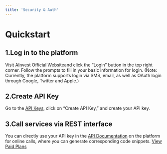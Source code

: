 ```yaml
---
title: 'Security & Auth'
---
```


# Quickstart
## 1.Log in to the platform
Visit [AInvest](https://www.ainvest.com) Official Websiteand click the “Login” button in the top right corner. Follow the prompts to fill in your basic information for login. (Note: Currently, the platform supports login via SMS, email, as well as OAuth login through Google, Twitter and Apple.)

## 2.Create API Key
Go to the [API Keys](https://ainvest-www.touzime.com/pricing/developer-manage/#api-key), click on “Create API Key,” and create your API key.

## 3.Call services via REST interface
You can directly use your API key in the [API Documentation](https://docs.ainvest.com/api-reference/news/newswire/en/page) on the platform for online calls, where you can generate corresponding code snippets.
[View Paid Plans](https://ainvest-www.touzime.com/pricing/business/)
